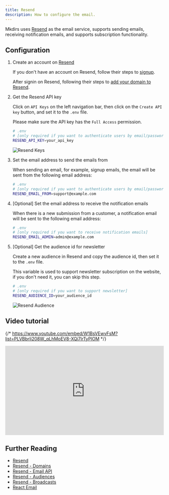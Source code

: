 ```yaml
---
title: Resend
description: How to configure the email.
---
```



Mkdirs uses [Resend](https://resend.com/) as the email service, supports sending emails, receiving notification emails, and supports subscription functionality.

## Configuration

<Steps>

1. Create an account on [Resend](https://resend.com/)

    If you don't have an account on Resend, follow their steps to [signup](https://resend.com/signup).

    After signin on Resend, following their steps to [add your domain to Resend](https://resend.com/docs/dashboard/domains/cloudflare).

2. Get the Resend API key

    Click on `API Keys` on the left navigation bar, then click on the `Create API key` button, and set it to the `.env` file.

    Please make sure the API key has the `Full Access` permission.

    ```bash
    # .env
    # [only required if you want to authenticate users by email/password]
    RESEND_API_KEY=your_api_key
    ```

    ![Resend Keys](../../../assets/images/resend-keys.png)

3. Set the email address to send the emails from

    When sending an email, for example, signup emails, the email will be sent from the following email address:

    ```bash
    # .env
    # [only required if you want to authenticate users by email/password]
    RESEND_EMAIL_FROM=support@example.com
    ```

4. [Optional] Set the email address to receive the notification emails

    When there is a new submission from a customer, a notification email will be sent to the following email address:

    ```bash
    # .env
    # [only required if you want to receive notification emails]
    RESEND_EMAIL_ADMIN=admin@example.com
    ```

5. [Optional] Get the audience id for newsletter

    Create a new audience in Resend and copy the audience id, then set it to the `.env` file.

    This variable is used to support newsletter subscription on the website, if you don't need it, you can skip this step.

    ```bash
    # .env
    # [only required if you want to support newsletter]
    RESEND_AUDIENCE_ID=your_audience_id
    ```

    ![Resend Audience](../../../assets/images/resend-audience.png)

</Steps>

## Video tutorial

{/* https://www.youtube.com/embed/W1BsVEwvFsM?list=PLVBbrIi208W_qLhMoEV8-XQi7lrTyPlOM */}
<div style="position: relative; padding-bottom: 56.25%; height: 0; overflow: hidden;">
  <iframe 
    style="position: absolute; top: 0; left: 0; width: 100%; height: 100%;" 
    src="https://www.youtube.com/embed/W1BsVEwvFsM?list=PLVBbrIi208W_qLhMoEV8-XQi7lrTyPlOM" 
    title="【Deploy】【3/8】Environment variables for Resend —— Launch a directory with Mkdirs template" 
    frameborder="0" 
    allow="accelerometer; autoplay; clipboard-write; encrypted-media; gyroscope; picture-in-picture; web-share" 
    referrerpolicy="strict-origin-when-cross-origin" 
    allowfullscreen
  ></iframe>
</div>

## Further Reading

- [Resend](https://resend.com/)
- [Resend - Domains](https://resend.com/docs/dashboard/domains/cloudflare)
- [Resend - Email API](https://resend.com/docs/api-reference/emails)
- [Resend - Audiences](https://resend.com/docs/dashboard/audiences/introduction)
- [Resend - Broadcasts](https://resend.com/docs/dashboard/broadcasts/introduction)
- [React Email](https://react.email/docs/introduction)
